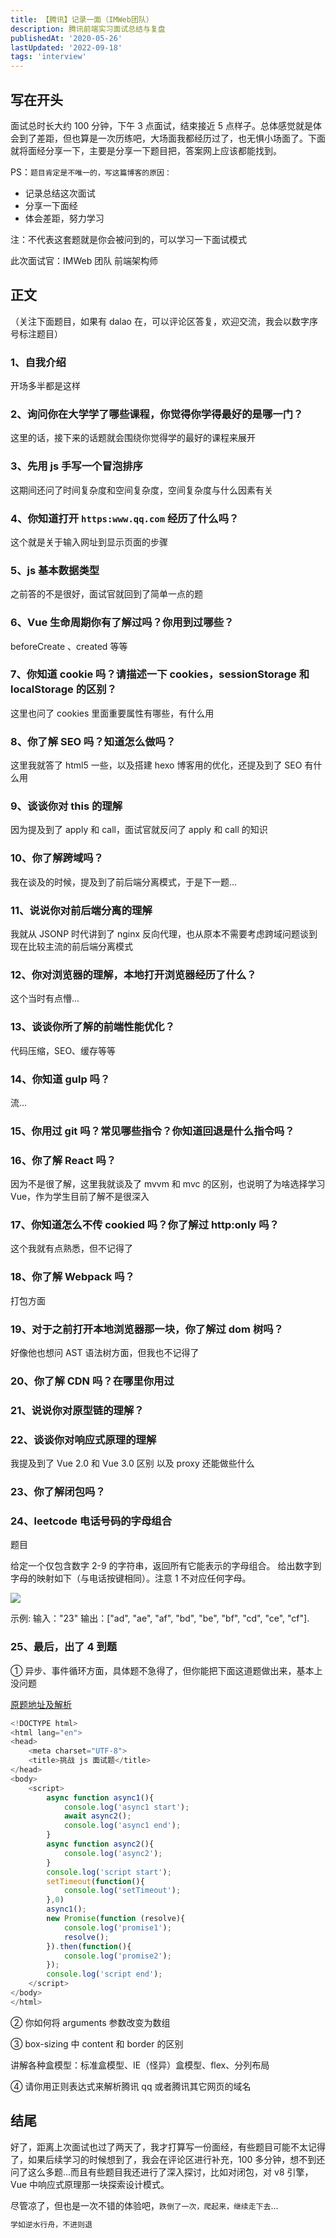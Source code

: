 ```yaml
---
title: 【腾讯】记录一面（IMWeb团队）
description: 腾讯前端实习面试总结与复盘
publishedAt: '2020-05-26'
lastUpdated: '2022-09-18'
tags: 'interview'
---
```


## 写在开头

面试总时长大约 100 分钟，下午 3 点面试，结束接近 5 点样子。总体感觉就是体会到了差距，但也算是一次历练吧，大场面我都经历过了，也无惧小场面了。下面就将面经分享一下，主要是分享一下题目把，答案网上应该都能找到。

PS：`题目肯定是不唯一的，写这篇博客的原因：`

- 记录总结这次面试
- 分享一下面经
- 体会差距，努力学习

注：不代表这套题就是你会被问到的，可以学习一下面试模式

此次面试官：IMWeb 团队 前端架构师

## 正文

（关注下面题目，如果有 dalao 在，可以评论区答复，欢迎交流，我会以数字序号标注题目）

### 1、自我介绍

开场多半都是这样

### 2、询问你在大学学了哪些课程，你觉得你学得最好的是哪一门？

这里的话，接下来的话题就会围绕你觉得学的最好的课程来展开

### 3、先用 js 手写一个冒泡排序

这期间还问了时间复杂度和空间复杂度，空间复杂度与什么因素有关

### 4、你知道打开 `https:www.qq.com` 经历了什么吗？

这个就是关于输入网址到显示页面的步骤

### 5、js 基本数据类型

之前答的不是很好，面试官就回到了简单一点的题

### 6、Vue 生命周期你有了解过吗？你用到过哪些？

beforeCreate 、created 等等

### 7、你知道 cookie 吗？请描述一下 cookies，sessionStorage 和 localStorage 的区别？

这里也问了 cookies 里面重要属性有哪些，有什么用

### 8、你了解 SEO 吗？知道怎么做吗？

这里我就答了 html5 一些，以及搭建 hexo 博客用的优化，还提及到了 SEO 有什么用

### 9、谈谈你对 this 的理解

因为提及到了 apply 和 call，面试官就反问了 apply 和 call 的知识

### 10、你了解跨域吗？

我在谈及的时候，提及到了前后端分离模式，于是下一题...

### 11、说说你对前后端分离的理解

我就从 JSONP 时代讲到了 nginx 反向代理，也从原本不需要考虑跨域问题谈到现在比较主流的前后端分离模式

### 12、你对浏览器的理解，本地打开浏览器经历了什么？

这个当时有点懵...

### 13、谈谈你所了解的前端性能优化？

代码压缩，SEO、缓存等等

### 14、你知道 gulp 吗？

流...

### 15、你用过 git 吗？常见哪些指令？你知道回退是什么指令吗？

### 16、你了解 React 吗？

因为不是很了解，这里我就谈及了 mvvm 和 mvc 的区别，也说明了为啥选择学习 Vue，作为学生目前了解不是很深入

### 17、你知道怎么不传 cookied 吗？你了解过 http:only 吗？

这个我就有点熟悉，但不记得了

### 18、你了解 Webpack 吗？

打包方面

### 19、对于之前打开本地浏览器那一块，你了解过 dom 树吗？

好像他也想问 AST 语法树方面，但我也不记得了

### 20、你了解 CDN 吗？在哪里你用过

### 21、说说你对原型链的理解？

### 22、谈谈你对响应式原理的理解

我提及到了 Vue 2.0 和 Vue 3.0 区别 以及 proxy 还能做些什么

### 23、你了解闭包吗？

### 24、leetcode 电话号码的字母组合

题目

给定一个仅包含数字 2-9 的字符串，返回所有它能表示的字母组合。
给出数字到字母的映射如下（与电话按键相同）。注意 1 不对应任何字母。

![](https://img-blog.csdnimg.cn/20200327100131518.png)

示例:
输入："23"
输出：["ad", "ae", "af", "bd", "be", "bf", "cd", "ce", "cf"].

### 25、最后，出了 4 到题

① 异步、事件循环方面，具体题不急得了，但你能把下面这道题做出来，基本上没问题

[原题地址及解析](https://chocolate.blog.csdn.net/article/details/104907304)

```javascript
<!DOCTYPE html>
<html lang="en">
<head>
    <meta charset="UTF-8">
    <title>挑战 js 面试题</title>
</head>
<body>
    <script>
        async function async1(){
            console.log('async1 start');
            await async2();
            console.log('async1 end');
        }
        async function async2(){
            console.log('async2');
        }
        console.log('script start');
        setTimeout(function(){
            console.log('setTimeout');
        },0)
        async1();
        new Promise(function (resolve){
            console.log('promise1');
            resolve();
        }).then(function(){
            console.log('promise2');
        });
        console.log('script end');
    </script>
</body>
</html>

```

② 你如何将 arguments 参数改变为数组

③ box-sizing 中 content 和 border 的区别

讲解各种盒模型：标准盒模型、IE（怪异）盒模型、flex、分列布局

④ 请你用正则表达式来解析腾讯 qq 或者腾讯其它网页的域名

## 结尾

好了，距离上次面试也过了两天了，我才打算写一份面经，有些题目可能不太记得了，如果后续学习的时候想到了，我会在评论区进行补充，100 多分钟，想不到还问了这么多题...而且有些题目我还进行了深入探讨，比如对闭包，对 v8 引擎，Vue 中响应式原理那一块探索设计模式。

尽管凉了，但也是一次不错的体验吧，`跌倒了一次，爬起来，继续走下去`...

```javascript
学如逆水行舟，不进则退
```
